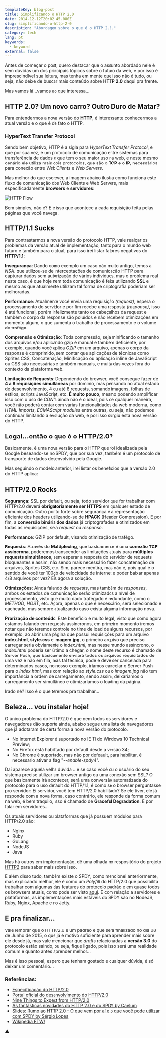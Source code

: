 ```yaml
---
templateKey: blog-post
title: Simplificando o HTTP 2.0
date: 2014-12-12T20:02:45.080Z
slug: simplificando-o-http-2-0
description: "Abordagem sobre o que é o HTTP 2.0."
category: tech
lang: pt
keywords:
  - keyword
external: false
---
```


Antes de começar o post, quero destacar que o assunto abordado nele é sem dúvidas um dos principais tópicos sobre o futuro da web, e por isso é imprescindível sua leitura, mas tenha em mente que isso não é tudo, ou seja, não deixe de buscar mais conteúdo sobre **HTTP 2.0** daqui pra frente.

Mas vamos lá...vamos ao que interessa...

## HTTP 2.0? Um novo carro? Outro Duro de Matar?

Para entendermos a nova versão do **HTTP**, é interessante conhecermos a atual versão e o que é de fato o HTTP.

### HyperText Transfer Protocol

Sendo bem objetivo, HTTP é a sigla para _HyperText Transfer Protocol_, e que por sua vez, é um protocolo de comunicação entre sistemas para transferência de dados e que tem o seu maior uso na web, e neste mesmo cenário ele utiliza mais dois protocolos, que são o **TCP** e o **IP**, necessários para conexão entre _Web Clients_ e _Web Servers_.

Mas melhor do que escrever, a imagem abaixo ilustra como funciona este fluxo de comunicação dos Web Clients e Web Servers, mais especificadamente **browsers** e **servidores**:

![HTTP Flow](http://i.imgur.com/ulPdu9u.png)

Bem simples, não é? E é isso que acontece a cada requisição feita pelas páginas que você navega.

## HTTP/1.1 Sucks

Para contrastarmos a nova versão do protocolo HTTP, vale realçar os problemas da versão atual de implementação, tanto para o mundo web futuro e também para o atual, para isso irei listar fatores negativos do **HTTP/1.1**:

**Insegurança**: Dando como exemplo um caso não muito antigo, temos a _NSA_, que utilizou-se de interceptações de comunicação HTTP para capturar dados sem autorização de vários indíviduos, mas o problema real neste caso, é que hoje nem toda comunicação é feita utilizando **SSL** e mesmo as que atualmente utilizam tal forma de criptografia poderiam ser melhoradas.

**Performance**: Atualmente você envia uma requisição _(request)_, espera o processamento do servidor e por fim recebe uma resposta _(response)_, isso é até funcional, porém infelizmente tanto os cabeçalhos da request e também o corpo da response são poluídos e não recebem otimizações em momento algum, o que aumenta o trabalho de processamento e o volume de trafégo.

**Comprensão e Otimização**: Toda compressão, seja minificando o tamanho dos arquivos e/ou aplicando gzip é manual e também deficiente, por exemplo, quando você aplica _GZIP_ em um arquivo, apenas o corpo da response é comprimido, sem contar que aplicações de técnicas como Sprites CSS, Concatenação, Minificação ou aplicação inline de JavaScript ou CSS são necessárias e também manuais, e muita das vezes fora do contexto da plataforma web.

**Limitação de Requests**: Dependendo do browser, você consegue fazer de **4 a 8 requisições simultâneas** por domínio, mas pensando no atual estado de desenvolvimento, 4 ou até 8 requests, somando imagens, folhas de estilos, scripts JavaScript, etc. **É muito pouco**, mesmo podendo amplificar isso com o uso de _CDN's_ ainda não é o ideal, pois de qualquer maneira, você não poderá contar com várias funcionalidades da web moderna, como _HTML Imports_, _ECMAScript modules_ entre outras, ou seja, não podemos continuar limitando a evolução da web, e por isso surgiu esta nova versão do HTTP.

## Legal...então o que é o HTTP/2.0?

Basicamente, é uma nova versão para o HTTP que foi idealizada pela Google beseando-se no SPDY, que por sua vez, também é um protocolo de transporte de dados desenvolvido pela Google.

Mas seguindo o modelo anterior, irei listar os benefícios que a versão 2.0 do HTTP aplica:

## HTTP/2.0 Rocks

**Segurança**: SSL por default, ou seja, todo servidor que for trabalhar com HTTP/2.0 deverá **obrigatoriamente ser HTTPS** em qualquer estado de comunicação. Outro ponto forte sobre segurança é a representação eficiente dos headers utilizando-se de **HPACK** (Header Compression). E por fim, a **conversão binária dos dados** já criptografados e otimizados em todas as requisições, seja _request_ ou _response_.

**Performance**: GZIP por default, visando otimização de trafégo.

**Requests**: Através do **Multiplexing**, que basicamente é uma **conexão TCP assíncrona**, poderemos transcender as limitações atuais para **múltiplos requests simultâneos**, sem esperar a resposta do servidor de requests bloqueantes e assim, não sendo mais necessário fazer concatenação de arquivos, Sprites CSS, etc. Sim, parece mentira, mas não é, pois qual é o sentido de você ter 100gb de velocidade de internet e poder baixar apenas 4/8 arquivos por vez? Eis agora a solução.

**Otimizações**: Ainda falando de _requests_, mas também de _responses_, ambos os estados de comunicação serão otimizados a nível de processamento, visto que muito dado trafegado é redundante, como o _METHOD_, _HOST_, etc. Agora, apenas o que é necessário, será selecionado e cacheado, mas sempre atualizando caso exista alguma informação nova.

**Prorização de conteúdo**: Este benefício é muito legal, visto que como agora estamos falando em requests assíncronos, em primeiro momento iremos notar que não teremos controle no time de load de alguns recursos, por exemplo, ao abrir uma página que possui requisições para um arquivo **index.html**, **style.css** e **imagem.jpg**, o primeiro arquivo que preciso carregar seria obviamente o _index.html_, mas nesse mundo assíncrono, o _index.html_ poderia ser último a chegar, o nome deste recurso é chamado de Server Push, que basicamente enviará todos os arquivos requisitados de uma vez e não em fila, mas tal técnica, pode e deve ser cancelada para determinados casos, no nosso exemplo, iríamos cancelar o Server Push para o _index.html_, mas com relação ao _style.css_ ou o _imagem.jpg_ não tem importância a ordem de carregamento, sendo assim, deixaríamos o carregamento ser simultâneo e otimizaríamos o loading da página.

Irado né? Isso é o que teremos pra trabalhar...

## Beleza... vou instalar hoje!

O único problema do HTTP/2.0 é que nem todos os servidores e navegadores dão suporte ainda, abaixo segue uma lista de navegadores que já adotaram de certa forma a nova versão do protocolo.

- No Internet Explorer é suportado no IE 11 do Windows 10 Technical Preview;
- No Firefox está habilitado por default desde a versão 34;
- No Chrome é suportado, mas não por defeault, para habilitar, é necessario ativar a flag "_--enable-spdy4_".

Daí aparece aquela velha dúvida ...e se caso você ou o usuário do seu sistema precise utilizar um browser antigo ou uma conexão sem SSL? O que basicamente irá acontecer, será uma conversão automatizada do protocolo para o uso default do HTTP/1.1, é como se o browser perguntasse pro servidor: Ei servidor, você tem HTTP/2.0 habilitado? Se ele tiver, ele já responde com a nova forma, caso contrário, ele responde da forma comum na web, é bem traquilo, isso é chamado de **Graceful Degradation**. E por falar em servidores...

Os atuais servidores ou plataformas que já possuem módulos para HTTP/2.0 são:

- Nginx
- Ruby
- GoLang
- NodeJS
- Java

Mas há outros em implementação, dê uma olhada no respositório do projeto [HTTP2](https://github.com/http2/http2-spec/wiki/Implementations) para saber mais sobre isso.

E além disso tudo, também existe o SPDY, como mencionei anteriormente, mas explicando melhor, ele é como um _Polyfill_ do HTTP/2.0 que possibilita trabalhar com algumas das features do protocolo padrão e em quase todos os browsers atuais, como pode ser visto [aqui](http://caniuse.com/#search=spdy). E com relação a servidores e plataformas, as implementações mais estáveis do SPDY são no NodeJS, Ruby, Nginx, Apache e no Jetty.

## E pra finalizar...

Vale lembrar que o HTTP/2.0 é um padrão e que será finalizado no dia 08 de Junho de 2015, o que já é motivo suficiente para aprender mais sobre ele desde já, mas vale mencionar que _drafts_ relacionadas a **versão 3.0** do protocolo estão saindo, ou seja, fique ligado, pois isso será uma realidade comum e quanto antes aprender melhor...

Mas é isso pessoal, espero que tenham gostado e qualquer dúvida, é só deixar um comentário...

### Referências:

- [Especificação do HTTP/2.0](http://http2.github.io/http2-spec)
- [Portal oficial do desenvolvimento do HTTP/2.0](https://http2.github.io/)
- [Nine Things to Expect from HTTP/2.0](https://www.mnot.net/blog/2014/01/30/http2_expectations)
- [As fantásticas novidades do HTTP 2.0 e do SPDY by Caelum](http://blog.caelum.com.br/as-fantasticas-novidades-do-http-2-0-e-do-spdy/)
- [Slides: Rumo ao HTTP 2.0 - O que vem por aí e o que você pode utilizar com SPDY by Sérgio Lopes](https://docs.google.com/a/helabs.com.br/presentation/d/1BVyBcR5AE2kwY7akcmM0O3dDJ5TccY3ew0U9Ux7wsQs/pub?start=false&loop=false&delayms=3000&utm_content=buffer7886e&utm_medium=social&utm_source=twitter.com&utm_campaign=buffer&slide=id.p)
- [Wikipedia FTW!](http://en.wikipedia.org/wiki/HTTP/2)

▲
